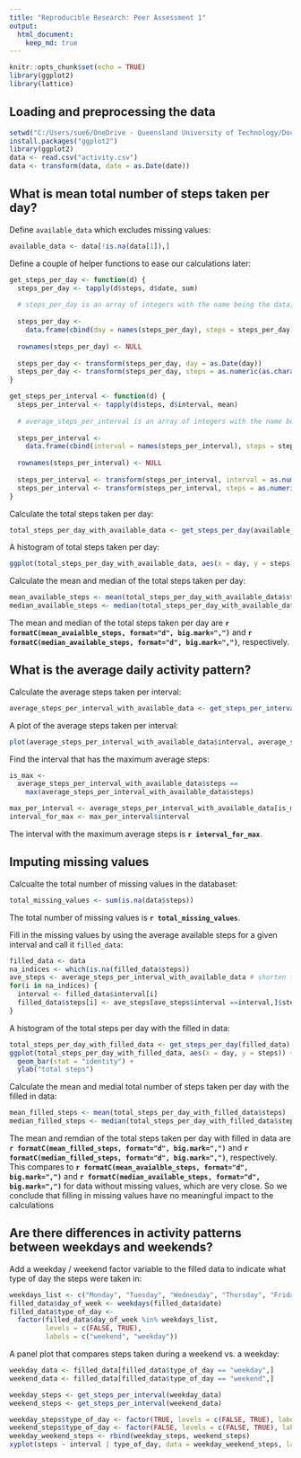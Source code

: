 ```yaml
---
title: "Reproducible Research: Peer Assessment 1"
output:
  html_document:
    keep_md: true
---
```


```r
knitr::opts_chunk$set(echo = TRUE)
library(ggplot2)
library(lattice)
```

## Loading and preprocessing the data
```r
setwd("C:/Users/sue6/OneDrive - Queensland University of Technology/Documents/R course related docs/repdata_data_activity")
install.packages("ggplot2")
library(ggplot2)
data <- read.csv("activity.csv")
data <- transform(data, date = as.Date(date))
```


## What is mean total number of steps taken per day?

Define `available_data` which excludes missing values:
```r
available_data <- data[!is.na(data[1]),]

```

Define a couple of helper functions to ease our calculations later:
```r
get_steps_per_day <- function(d) {
  steps_per_day <- tapply(d$steps, d$date, sum)
  
  # steps_per_day is an array of integers with the name being the data, so convert it to a data frame
  
  steps_per_day <-
    data.frame(cbind(day = names(steps_per_day), steps = steps_per_day))
  
  rownames(steps_per_day) <- NULL
  
  steps_per_day <- transform(steps_per_day, day = as.Date(day))
  steps_per_day <- transform(steps_per_day, steps = as.numeric(as.character(steps)))
}

get_steps_per_interval <- function(d) {
  steps_per_interval <- tapply(d$steps, d$interval, mean)
  
  # average_steps_per_interval is an array of integers with the name being the data, so convert it to a data frame
  
  steps_per_interval <- 
    data.frame(cbind(interval = names(steps_per_interval), steps = steps_per_interval))
  
  rownames(steps_per_interval) <- NULL
  
  steps_per_interval <- transform(steps_per_interval, interval = as.numeric(as.character(interval)))
  steps_per_interval <- transform(steps_per_interval, steps = as.numeric(as.character(steps)))
}
```

Calculate the total steps taken per day:
```r
total_steps_per_day_with_available_data <- get_steps_per_day(available_data)
```

A histogram of total steps taken per day:

```r
ggplot(total_steps_per_day_with_available_data, aes(x = day, y = steps)) + geom_bar(stat = 'identity') + ylab("total steps")
```

Calculate the mean and median of the total steps taken per day:
```r
mean_available_steps <- mean(total_steps_per_day_with_available_data$steps)
median_available_steps <- median(total_steps_per_day_with_available_data$steps)
```

The mean and median of the total steps taken per day are **`r formatC(mean_avaialble_steps, format="d", big.mark=",")`** and **`r formatC(median_available_steps, format="d", big.mark=",")`**, respectively.

## What is the average daily activity pattern?
Calculate the average steps taken per interval:

```r
average_steps_per_interval_with_available_data <- get_steps_per_interval(available_data)
```

A plot of the average steps taken per interval:
```r
plot(average_steps_per_interval_with_available_data$interval, average_steps_per_interval_with_available_data$steps, type = "l", xlab = "interval", ylab = "average steps")

```

Find the interval that has the maximum average steps:
```r
is_max <-
  average_steps_per_interval_with_available_data$steps ==
    max(average_steps_per_interval_with_available_data$steps)

max_per_interval <- average_steps_per_interval_with_available_data[is_max,]
interval_for_max <- max_per_interval$interval
```

The interval with the maximum average steps is **`r interval_for_max`**.

## Imputing missing values

Calcualte the total number of missing values in the databaset:
```r
total_missing_values <- sum(is.na(data$steps))
```

The total number of missing values is **`r total_missing_values`**.

Fill in the missing values by using the average available steps for a given interval and call it `filled_data`:
```r
filled_data <- data
na_indices <- which(is.na(filled_data$steps))
ave_steps <- average_steps_per_interval_with_available_data # shorten for readability
for(i in na_indices) {
  interval <- filled_data$interval[i]
  filled_data$steps[i] <- ave_steps[ave_steps$interval ==interval,]$steps
}
```

A histogram of the total steps per day with the filled in data:
```r
total_steps_per_day_with_filled_data <- get_steps_per_day(filled_data)
ggplot(total_steps_per_day_with_filled_data, aes(x = day, y = steps)) +
  geom_bar(stat = "identity") +
  ylab("total steps")
```

Calculate the mean and medial total number of steps taken per day with the filled in data:
```r
mean_filled_steps <- mean(total_steps_per_day_with_filled_data$steps)
median_filled_steps <- median(total_steps_per_day_with_filled_data$steps)
```

The mean and remdian of the total steps taken per day with filled in data are **`r formatC(mean_filled_steps, format="d", big.mark=",")`** and **`r formatC(median_filled_steps, format="d", big.mark=",")`**, respectively. This compares to **`r formatC(mean_avaialble_steps, format="d", big.mark=",")`** and **`r formatC(median_available_steps, format="d", big.mark=",")`** for data without missing values, which are very close. So we conclude that filling in missing values have no meaningful impact to the calculations

## Are there differences in activity patterns between weekdays and weekends?

Add a weekday / weekend factor variable to the filled data to indicate what type of day the steps were taken in:
```r
weekdays_list <- c("Monday", "Tuesday", "Wednesday", "Thursday", "Friday")
filled_data$day_of_week <- weekdays(filled_data$date)
filled_data$type_of_day <-
  factor(filled_data$day_of_week %in% weekdays_list,
         levels = c(FALSE, TRUE),
         labels = c("weekend", "weekday"))
```

A panel plot that compares steps taken during a weekend vs. a weekday:
```r
weekday_data <- filled_data[filled_data$type_of_day == "weekday",]
weekend_data <- filled_data[filled_data$type_of_day == "weekend",]

weekday_steps <- get_steps_per_interval(weekday_data)
weekend_steps <- get_steps_per_interval(weekend_data)

weekday_steps$type_of_day <- factor(TRUE, levels = c(FALSE, TRUE), labels = c("weekend", "weekday"))
weekend_steps$type_of_day <- factor(FALSE, levels = c(FALSE, TRUE), labels = c("weekend", "weekday"))
weekday_weekend_steps <- rbind(weekday_steps, weekend_steps)
xyplot(steps ~ interval | type_of_day, data = weekday_weekend_steps, layout = c(1,2), type = "l", xlab = "Interval", ylab = "Number of steps")
```
